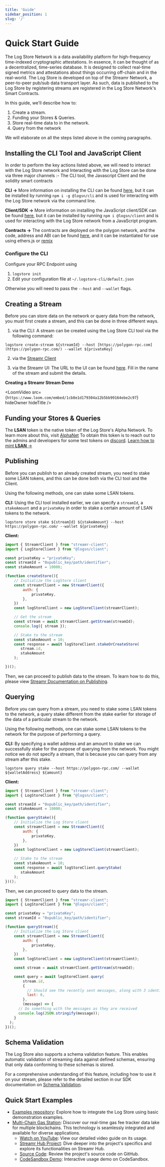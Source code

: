 ```yaml
---
title: 'Guide'
sidebar_position: 1
slug: '/'
---
```



# Quick Start Guide

The Log Store Network is a data availability platform for high-frequency time-indexed cryptographic attestations.
In essence, it can be thought of as a decentralized, time-series database.
It is designed to collect real-time signed metrics and attestations about things occurring off-chain and in the real-world.
The Log Store is developed on top of the Streamr Network, a peer-to-peer pub/sub data transport layer.
As such, data is published to the Log Store by registering streams are registered in the Log Store Network's Smart Contracts.

In this guide, we'll describe how to:

1. Create a stream.
2. Funding your Stores & Queries.
3. Store real-time data to in the network.
4. Query from the network

We will elaborate on all the steps listed above in the coming paragraphs.

## Installing the CLI Tool and JavaScript Client

In order to perform the key actions listed above, we will need to interact with the Log Store network and Interacting with the Log Store can be done via three major channels :- The CLI tool, the Javascript Client and the solidity smart contracts

**CLI →** More information on installing the CLI can be found [here](https://docs.logstore.usher.so/network/cli/getting-started), but it can be installed by running `npm i -g @logsn/cli` and is used for interacting with the Log Store network via the command line.

**Client/SDK →** More information on installing the JavaScript client/SDK can be found [here](https://docs.logstore.usher.so/network/sdk/getting-started), but it can be installed by running `npm i @logsn/client` and is used for interacting with the Log Store network from a JavaScript program.

**Contracts ->** The contracts are deployed on the polygon network, and the code, address and ABI can be found [here](https://github.com/usherlabs/logstore/tree/master/packages/contracts), and it can be instantiated for use using ethers.js or [remix](https://remix.ethereum.org/)

### Configure the CLI

Configure your RPC Endpoint using

1. `logstore init`
2. Edit your configuration file at `~/.logstore-cli/default.json`

Otherwise you will need to pass the `--host` and `--wallet` flags.

## Creating a Stream

Before you can store data on the network or query data from the network, you must first create a stream, and this can be done in three different ways.

1. via the CLI: A stream can be created using the Log Store CLI tool via the following command:

```shell
logstore create-stream ${streamId} --host [https://polygon-rpc.com](https://polygon-rpc.com/) --wallet ${privateKey}
```

2. via the [Streamr Client](https://docs.streamr.network/usage/streams/creating-streams)

3. via the Streamr UI: The URL to the UI can be found [here](https://streamr.network/hub/streams/new). Fill in the name of the stream and submit the details.

**Creating a Streamr Stream Demo**

<LoomVideo
	src={`https://www.loom.com/embed/1cb8e1d179304a12b5bb99164ebe2c97`}
	hideOwner
	hideTitle
/>

## Funding your Stores & Queries

The **LSAN** token is the native token of the Log Store's Alpha Network. To learn more about this, visit [AlphaNet](../overview/alphanet.md)
To obtain this token is to reach out to the admins and developers for some test tokens on [discord](https://go.usher.so/discord).
[Learn how to mint **LSAN** →](https://docs.logstore.usher.so/network/cli/mint-lsan)

## Publishing

Before you can publish to an already created stream, you need to stake some LSAN tokens, and this can be done both via the CLI tool and the Client.

Using the following methods, one can stake some LSAN tokens.

**CLI:**
Using the CLI tool installed earlier, we can specify a `streamId`, a `stakeAmount` and a `privateKey` in order to stake a certain amount of LSAN tokens to the network.

```shell
logstore store stake ${streamId} ${stakeAmount} --host https://polygon-rpc.com/ --wallet ${privateKey}
```

**Client:**

```javascript
import { StreamrClient } from "streamr-client";
import { LogStoreClient } from "@logsn/client";

const privateKey = "privateKey";
const streamId = "0xpublic_key/path/identifier";
const stakeAmount = 10000;

(function createStore(){
	// Initialize the LogStore client
	const streamrClient = new StreamrClient({
		auth: {
			privateKey,
		},
	})
	const logStoreClient = new LogStoreClient(streamrClient);

	// Get the stream
	const stream = await streamrClient.getStream(streamId);
	console.log({ stream });

	// Stake to the stream
	const stakeAmount = 10;
	const response = await logStoreClient.stakeOrCreateStore(
	   stream.id,
	   stakeAmount
	);

})();
```

Then, we can proceed to publish data to the stream.
To learn how to do this, please view [Streamr Documentation on Publishing](https://docs.streamr.network/usage/streams/publishing).

## Querying

Before you can query from a stream, you need to stake some LSAN tokens to the network, a query stake different from the stake earlier for storage of the data of a particular stream to the network.

Using the following methods, one can stake some LSAN tokens to the network for the purpose of performing a query.

**CLI:**
By specifying a wallet address and an amount to stake we can successfully stake for the purpose of querying from the network. You might notice we do not specify a stream, that is because you can query from any stream after this stake.

```shell
logstore query stake --host https://polygon-rpc.com/ --wallet ${walletAddress} ${amount}
```

**Client:**

```javascript
import { StreamrClient } from "streamr-client";
import { LogStoreClient } from "@logsn/client";

const streamId = "0xpublic_key/path/identifier";
const stakeAmount = 10000;

(function queryStake(){
	// Initialize the Log Store client
	const streamrClient = new StreamrClient({
		auth: {
			privateKey,
		},
	})
	const logStoreClient = new LogStoreClient(streamrClient);

	// Stake to the stream
	const stakeAmount = 10;
	const response = await logStoreClient.queryStake(
	   stakeAmount
	);
})();
```

Then, we can proceed to query data to the stream.

```javascript
import { StreamrClient } from "streamr-client";
import { LogStoreClient } from "@logsn/client";

const privateKey = "privateKey";
const streamId = "0xpublic_key/path/identifier";

(function queryStream(){
	// Initialize the Log Store client
	const streamrClient = new StreamrClient({
		auth: {
			privateKey,
		},
	})
	const logStoreClient = new LogStoreClient(streamrClient);

	const stream = await streamrClient.getStream(streamId);

	const query = await logStoreClient.query(
	    stream.id,
	    {
	      // Should see the recently sent messages, along with 3 identical ones from storage
	      last: 6,
	    },
	    (message) => {
      // Do something with the messages as they are received
      console.log(JSON.stringify(message));
    }
  );
})();
```

## Schema Validation

The Log Store also supports a schema validation feature. This enables automatic validation of streaming data against defined schemas, ensuring that only data conforming to these schemas is stored.

For a comprehensive understanding of this feature, including how to use it on your stream, please refer to the detailed section in our SDK documentation on [Schema Validation](/network/sdk/schema.md).

## Quick Start Examples

- [Examples repository](https://github.com/usherlabs/logstore-examples): Explore how to integrate the Log Store using basic demonstration examples.
- [Multi-Chain Gas Station](https://rsoury.medium.com/usher-labs-presents-the-multi-chain-gas-station-a-new-era-for-blockchain-transaction-efficiency-ba0f71a566c7): Discover our real-time gas fee tracker data lake for multiple blockchains. This technology is seamlessly integrated and available for diverse applications.
  - [Watch on YouTube](https://www.youtube.com/watch?v=UEGzWuA4juk): View our detailed video guide on its usage.
  - [Streamr Hub Project](https://streamr.network/hub/projects/0x833774c6a6bcffdc67289895167d1190b738803502c89a451bbfd13076e4a61b/overview): Dive deeper into the project's specifics and explore its functionalities on Streamr Hub.
  - [Source Code](https://github.com/usherlabs/verifiable-data-streams/tree/master/sources/gas-station): Review the project's source code on GitHub.
  - [CodeSandbox Demo](https://codesandbox.io/p/devbox/multi-chain-gas-station-data-streams-2h4krg): Interactive usage demo on CodeSandbox.

